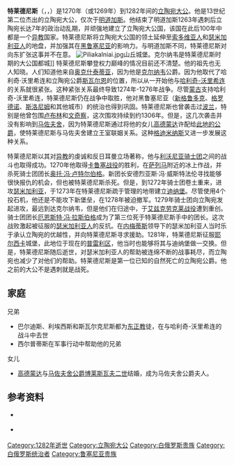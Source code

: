 '''特莱德尼斯'''（{{lang-lt|Traidenis}}，{{lang-be|Трайдзень}}，{{bd|1220年代||1282年}}）是1270年（或1269年）到1282年间的[[立陶宛大公国|立陶宛大公]]。他是13世纪第二位杰出的立陶宛大公，仅次于[[明道加斯|明道加斯]]。他结束了明道加斯1263年遇刺后立陶宛长达7年的政治动乱期，并顽强地建立了立陶宛大公国，该国在此后100年中都是一个[[立陶宛神话|异教]]国家。特莱德尼斯将立陶宛大公国的领土延伸至[[索多维亚人|索多维亚人]]和[[瑟米加利亚人|瑟米加利亚人]]的地盘，并加强其在[[黑鲁塞尼亚|黑鲁塞尼亚]]的影响力。与明道加斯不同，特莱德尼斯对向东扩张这事并不在意。
[[Image:Piliakalniai.jpg|thumb]]山丘城堡。克尔纳韦是特莱德尼斯时期的大公国都城]] 
特莱德尼斯攀登权力巅峰的情况目前还不清楚。他的祖先也无人知晓。人们知道他来自[[奥克什泰蒂亚|奥克什泰蒂亚]]，因为他是[[克尔纳韦|克尔纳韦]]公爵。因为他取代了哈利奇·沃里希连和立陶宛公爵[[斯瓦尔恩|斯瓦尔恩]]的位置，所以从一开始他与[[哈利奇-沃里希连|哈利奇-沃里希连]]的关系就很紧张。这种紧张关系最终导致1274年-1276年战争。尽管[[蒙古帝国|蒙古]]支持哈利奇-沃里希连，特莱德尼斯仍在战争中取胜，他对黑鲁塞尼亚（[[新格鲁多克|新格鲁多克]]、[[格罗德诺|格罗德诺]]、[[斯洛尼姆|斯洛尼姆]]和其他城市）的统治也得到巩固。特莱德尼斯也曾袭击过[[波兰|波兰]]，特别是他曾包围[[卢布林|卢布林]]和[[文奇察|文奇察]]，这次围攻持续到约1306年。但是，这几次袭击并没有影响到[[马佐夫舍|马佐夫舍]]，因为特莱德尼斯通过将他的女儿[[高德蒙达_(立陶宛)|高德蒙达]]许配给[[马佐夫舍|此地的公爵]]，使特莱德尼斯与马佐夫舍建立王室联姻关系。这种[[格迪米纳斯|格迪米纳斯]]又进一步发展这种关系。

特莱德尼斯以其对[[立陶宛神话|异教]]的虔诚和反日耳曼立场著称，他与[[利沃尼亚骑士团|利沃尼亚骑士团]]之间的战斗也取得成功。1270年他取得[[卡鲁塞战役|卡鲁塞战役]]的胜利，在[[萨列马|萨列马]]附近的冰上作战，并杀死骑士团团长[[奥托·冯·卢特尔伯格|奥托·冯·卢特尔伯格]]。新团长安德烈亚斯·冯·威斯特法伦寻找能够很快报仇的机会，但也被特莱德尼斯杀死。但是，到1272年骑士团卷土重来，进攻[[瑟米加利亚|瑟米加利亚]]，于1273年在特莱德尼斯疏于管理的地带建立[[迪纳堡|迪纳堡]]。尽管使用4个投石机，他还是不能攻下新堡垒，在1278年被迫撤军。1279年骑士团向立陶宛发起进攻，最远到达克尔纳韦，但是他们在归途中，于[[艾兹克劳克莱战役|艾兹克劳克莱战役]]遭到重创。骑士团团长[[厄恩斯特·冯·拉斯伯格|厄恩斯特·冯·拉斯伯格]]成为了第三位死于特莱德尼斯手中的团长。这次战败激起被征服的[[瑟米加利亚人|瑟米加利亚人]]的反抗。在[[内梅蒂斯|内梅蒂斯]]领导下的瑟米加利亚人当时乐于承认立陶宛的优越性，并向特莱德尼斯寻求援助。1281年，特莱德尼斯征服[[耶尔西卡|耶尔西卡]]城堡，此地位于现在的[[普雷利区|普雷利区]]，他当时也能够将其与迪纳堡做一交换。但是，特莱德尼斯随后逝世，对瑟米加利亚人的帮助被连绵不断的战事耗尽，而立陶宛也减少了对他们的帮助。特莱德尼斯是第一位已知的自然死亡的立陶宛公爵。他之前的大公不是遇刺就是战死。

==家庭==
;兄弟
* 巴尔迪斯、利埃西斯和斯瓦尔克尼斯都为[[东正教|东正教]]徒，在与哈利奇-沃里希连的战斗中去世
* 西尔普蒂斯在军事行动中帮助他的兄弟
;女儿
* [[高德蒙达_(立陶宛)|高德蒙达]]与[[马佐夫舍公爵|马佐夫舍公爵]][[博莱斯瓦夫二世_(马佐夫舍)|博莱斯瓦夫二世]]结婚，成为马佐夫舍公爵夫人。

==参考资料==
* {{lt icon}} {{cite book |others= Vytautas Spečiūnas (compiler)|title= Lietuvos valdovai (XIII-XVIII a.): enciklopedinis žinynas |year=2004 |publisher=Mokslo ir enciklopedijų leidybos institutas |location=Vilnius |isbn=5-420-01535-8 |pages=26–27}}
* {{lt icon}} {{cite book |first=Zenonas |last=Ivinskis |title=Lietuvos istorija iki Vytauto Didžiojo mirties |year=1978 |location=Rome |publisher=Lietuvių katalikų mokslo akademija |pages=200–206}}

{{start box}}
{{succession box | before=[[斯瓦尔恩|斯瓦尔恩]] | title=[[立陶宛统治者列表|立陶宛大公]]  | years=1269年/1270年-1282年| after=[[立陶宛的道曼塔斯|道曼塔斯]]}}
{{end box}}
{{Monarchs of Lithuania}}

[[Category:1282年逝世|Category:1282年逝世]]
[[Category:立陶宛大公|Category:立陶宛大公]]
[[Category:白俄罗斯贵族|Category:白俄罗斯贵族]]
[[Category:白俄罗斯统治者|Category:白俄罗斯统治者]]
[[Category:鲁塞尼亚贵族|Category:鲁塞尼亚贵族]]